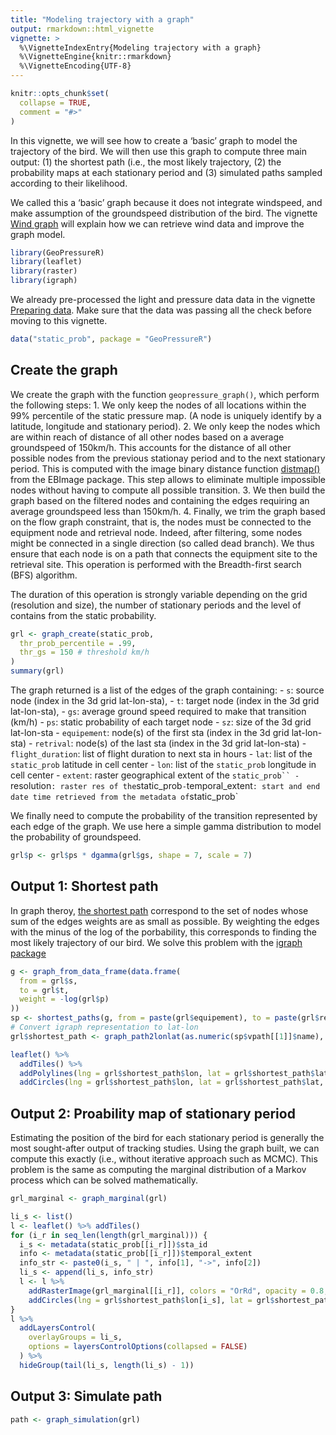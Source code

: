 ```yaml
---
title: "Modeling trajectory with a graph"
output: rmarkdown::html_vignette
vignette: >
  %\VignetteIndexEntry{Modeling trajectory with a graph}
  %\VignetteEngine{knitr::rmarkdown}
  %\VignetteEncoding{UTF-8}
---
```


```r
knitr::opts_chunk$set(
  collapse = TRUE,
  comment = "#>"
)
```

In this vignette, we will see how to create a 'basic' graph to model the trajectory of the bird. We will then use this graph to compute three main output: (1) the shortest path (i.e., the most likely trajectory, (2) the probability maps at each stationary period and (3) simulated paths sampled according to their likelihood. 

We called this a 'basic' graph because it does not integrate windspeed, and make assumption of the groundspeed distribution of the bird. The vignette [Wind graph](./articles/wind-graph.html) will explain how we can retrieve wind data and improve the graph model. 

```r
library(GeoPressureR)
library(leaflet)
library(raster)
library(igraph)
```

We already pre-processed the light and pressure data data in the vignette [Preparing data](./articles/preparing-data). Make sure that the data was passing all the check before moving to this vignette.

```r
data("static_prob", package = "GeoPressureR")
```

## Create the graph 

We create the graph with the function `geopressure_graph()`, which perform the following steps: 
1. We only keep the nodes of all locations within the 99% percentile of the static pressure map. (A node is uniquely identify by a latitude, longitude and stationary period).
2. We only keep the nodes which are within reach of distance of all other nodes based on a average groundspeed of 150km/h. This accounts for the distance of all other possible nodes from the previous stationay period and to the next stationary period. This is computed with the image binary distance function [distmap()](https://rdrr.io/bioc/EBImage/man/distmap.html) from the EBImage package. This step allows to eliminate multiple impossible nodes without having to compute all possible transition.
3. We then build the graph based on the filtered nodes and containing the edges requiring an average groundspeed less than 150km/h.
4. Finally, we trim the graph based on the flow graph constraint, that is, the nodes must be connected to the equipment node and retrieval node. Indeed, after filtering, some nodes might be connected in a single direction (so called dead branch). We thus ensure that each node is on a path that connects the equipment site to the retrieval site. This operation is performed with the Breadth-first search (BFS) algorithm.

The duration of this operation is strongly variable depending on the grid (resolution and size), the number of stationary periods and the level of contains from the static probability. 

```r
grl <- graph_create(static_prob,
  thr_prob_percentile = .99,
  thr_gs = 150 # threshold km/h
)
summary(grl)
```

The graph returned is a list of the edges of the graph containing:
- `s`: source node (index in the 3d grid lat-lon-sta),
- `t`: target node (index in the 3d grid lat-lon-sta),
- `gs`: average ground speed required to make that transition (km/h)
- `ps`: static probability of each target node
- `sz`: size of the 3d grid lat-lon-sta
- `equipement`: node(s) of the first sta (index in the 3d grid lat-lon-sta)
- `retrival`: node(s) of the last sta (index in the 3d grid lat-lon-sta)
- `flight_duration`: list of flight duration to next sta in hours
- `lat`: list of the `static_prob` latitude in cell center
- `lon`: list of the `static_prob` longitude in cell center
- `extent`: raster geographical extent of the `static_prob``
- `resolution`: raster res of the `static_prob`
- `temporal_extent`: start and end date time retrieved from the metadata of
`static_prob`

We finally need to compute the probability of the transition represented by each edge of the graph. We use here a simple gamma distribution to model the probability of groundspeed.

```r
grl$p <- grl$ps * dgamma(grl$gs, shape = 7, scale = 7)
```

## Output 1: Shortest path

In graph theroy, [the shortest path](https://en.wikipedia.org/wiki/Shortest_path_problem) correspond to the set of nodes whose sum of the edges weights are as small as possible. By weighting the edges with the minus of the log of the porbability, this corresponds to finding the most likely trajectory of our bird. We solve this problem with the [igraph package](https://igraph.org/r/)

```r
g <- graph_from_data_frame(data.frame(
  from = grl$s,
  to = grl$t,
  weight = -log(grl$p)
))
sp <- shortest_paths(g, from = paste(grl$equipement), to = paste(grl$retrival))
# Convert igraph representation to lat-lon
grl$shortest_path <- graph_path2lonlat(as.numeric(sp$vpath[[1]]$name), grl)
```


```r
leaflet() %>%
  addTiles() %>%
  addPolylines(lng = grl$shortest_path$lon, lat = grl$shortest_path$lat, opacity = 1, color = "#808080", weight = 3) %>%
  addCircles(lng = grl$shortest_path$lon, lat = grl$shortest_path$lat, opacity = 1, color = "#000", weight = 10)
```


## Output 2: Proability map of stationary period

Estimating the position of the bird for each stationary period is generally the most sought-after output of tracking studies. Using the graph built, we can compute this exactly (i.e., without iterative approach such as MCMC). This problem is the same as computing the marginal distribution of a Markov process which can be solved mathematically.

```r
grl_marginal <- graph_marginal(grl)
```

```r
li_s <- list()
l <- leaflet() %>% addTiles()
for (i_r in seq_len(length(grl_marginal))) {
  i_s <- metadata(static_prob[[i_r]])$sta_id
  info <- metadata(static_prob[[i_r]])$temporal_extent
  info_str <- paste0(i_s, " | ", info[1], "->", info[2])
  li_s <- append(li_s, info_str)
  l <- l %>%
    addRasterImage(grl_marginal[[i_r]], colors = "OrRd", opacity = 0.8, group = info_str) %>%
    addCircles(lng = grl$shortest_path$lon[i_s], lat = grl$shortest_path$lat[i_s], opacity = 1, color = "#000", weight = 10, group = info_str)
}
l %>%
  addLayersControl(
    overlayGroups = li_s,
    options = layersControlOptions(collapsed = FALSE)
  ) %>%
  hideGroup(tail(li_s, length(li_s) - 1))
```

## Output 3: Simulate path

```r
path <- graph_simulation(grl)
```
